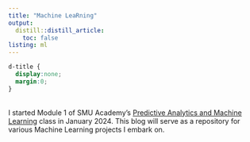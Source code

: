 ```yaml
---
title: "Machine LeaRning"
output:
  distill::distill_article:
    toc: false
listing: ml
---
```

```css
d-title {
  display:none;
  margin:0;
}

```

<br>
I started Module 1 of SMU Academy's [Predictive Analytics and Machine Learning](https://academy.smu.edu.sg/predictive-analytics-and-machine-learning-6916) class in January 2024. This blog will serve as a repository for various Machine Learning projects I embark on.
